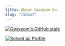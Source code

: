 ```yaml
---
title: About Gwiyeom Go
slug: "/about"
---
```




[![Gwiyeom's GitHub stats](https://github-readme-stats.vercel.app/api?username=gwiyeomgo&show_icons=true&theme=tokyonight)](https://github.com/gwiyeomgo/github-readme-stats)

[![Solved.ac Profile](http://mazassumnida.wtf/api/v2/generate_badge?boj=gokkeu)](https://solved.ac/gokkeu/)

